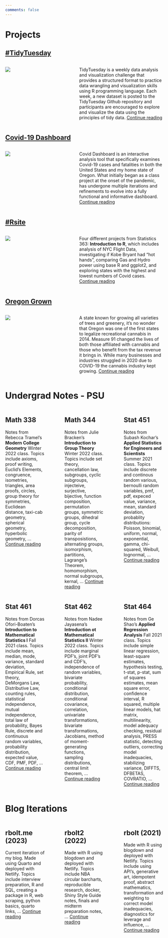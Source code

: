```yaml
---
comments: false
---
```

# Projects 

## [#TidyTuesday](https://github.com/rbolt13/tidytuesday)

::: columns
::: {.column width="38%"}

[![](img/tt.png)](https://github.com/rbolt13/tidytuesday)

:::

::: {.column width="4%"}
:::

::: {.column width="58%"}

TidyTuesday is a weekly data analysis and visualization challenge that provides a structured format to practice data wrangling and visualization skills using R programming language. Each week, a new dataset is posted to the TidyTuesday Github repository and participants are encouraged to explore and visualize the data using the principles of tidy data.
 [Continue reading](https://github.com/rbolt13/tidytuesday){target=_blank}
 
:::
:::

## [Covid-19 Dashboard](https://rbolt13.github.io/covid-dashboard/)

::: columns
::: {.column width="38%"}

[![](img/covid-dashboard.png)](https://rbolt13.github.io/covid-dashboard/)

:::

::: {.column width="4%"}
:::

::: {.column width="58%"}

Covid Dashboard is an interactive analysis tool that specifically examines Covid-19 cases and fatalities in both the United States and my home state of Oregon. What initially began as a class project at the onset of the pandemic, has undergone multiple iterations and refinements to evolve into a fully functional and informative dashboard.
 [Continue reading](https://rbolt13.github.io/covid-dashboard/){target=_blank}
 
:::
:::

## [#Rsite](https://rbolt13.github.io/rsite/index.html)

::: columns
::: {.column width="38%"}

[![](img/rsite.png)](https://rbolt13.github.io/rsite/index.html)

:::

::: {.column width="4%"}
:::

::: {.column width="58%"}


 Four different projects from Statistics 363: **Introduction to R**, which includes analysis of NYC Flight Data, investigating if Kobe Bryant had "hot hands", comparing Gas and Hydro power using base R and ggplot2, and exploring states with the highest and lowest numbers of Covid cases. [Continue reading](https://rbolt13.github.io/rsite/index.html){target=_blank}
 
:::
:::

## [Oregon Grown](https://rbolt13.github.io/Oregon-Grown/)

::: columns
::: {.column width="38%"}

[![](img/dcdd.png)](https://rbolt13.github.io/Oregon-Grown/)

:::

::: {.column width="4%"}
:::

::: {.column width="58%"}

A state known for growing all varieties of trees and greenery, it’s no wonder that Oregon was one of the first states to legalize recreational cannabis in 2014. Measure 91 changed the lives of both those affiliated with cannabis and those who benefit from the tax revenue it brings in. While many businesses and industries struggled in 2020 due to COVID-19 the cannabis industry kept growing. [Continue reading](https://rbolt13.github.io/Oregon-Grown/){target=_blank}
 
:::
:::

# Undergrad Notes - PSU

::: columns
::: {.column width="30%"}
## Math 338
Notes from Rebecca Tramel's **Modern College Geometry** Winter 2022 class. Topics include axioms, proof writing, Euclid's Elements, congruence, isometries, triangles, area proofs, circles, group theory for symmetries, Euclidean distance, taxi-cab geometry, spherical geometry, hyperbolic geometry, ... [Continue reading](https://rbolt13.github.io/mth338/){target=_blank}
:::

::: {.column width="5%"}
:::

::: {.column width="30%"}
## Math 344
Notes from Julie Bracken's **Introduction to Group Theory** Winter 2022 class. Topics include set theory, cancellation law, subgroups, cyclic subgroups, injecteive, surjective, bijective, function composition, permutation groups, symmetric groups, dihedral group, cycle decomposition, parity of transposistions, alternating groups, isomorphism, partitions, Lagrange's Theorem, homomorphism, normal subgroups, kernal, ... [Continue reading](https://rbolt13.github.io/mth344/){target=_blank}
:::

::: {.column width="5%"}
:::

::: {.column width="30%"}
## Stat 451
Notes from Subash Kochar's **Applied Statistics for Engineers and Scientists** Summer 2021 class. Topics include discrete and continous random various, bernoulli random variables, pmf, pdf, expeced value, variance, mean, standard deviation, probablity distributions: Poisson, binomial, uniform, normal, exponential, gamma, chi-squared, Weibull, lognormal, ...[Continue reading](https://rbolt13.github.io/stat451/){target=_blank}
:::
:::

::: columns
::: {.column width="30%"}
## Stat 461 
Notes from Dorcas Ofori-Boaten's **Introduction to Mathematical Statistics I** Fall 2021 class. Topics include mean, median, mode, variance, standard deviation, Empirical Rule, set theory, DeMorgans Law, Distributive Law, counting rules, statistical independence, mutual independence, total law of probability, Bayes Rule, discrete and continuous random variables, probability distribution, expected value, CDF, PMF, PDF, ... [Continue reading](https://rbolt13.github.io/stat461/){target=_blank}
:::

::: {.column width="5%"}
:::

::: {.column width="30%"}
## Stat 462
Notes from Nadee Jayasena's **Introduction ot Mathematical Statistics II** Winter 2022 class. Topics include marginal PDF's, joint PDF's and CDF's, independence of random variables, bivariate probability, conditional distribution, conditional covariance, correlation, univariate transformations, bivariate transformations, Jacobians, method of moment-generating functions, sampling distributions, central limit theorem, ... [Continue reading](https://rbolt13.github.io/stat462/){target=_blank}
:::

::: {.column width="5%"}
:::

::: {.column width="30%"}
## Stat 464
Notes from Ge Shao's **Applied Regression Analysis** Fall 2021 class. Topics include simple linear regression, least-square estimates, hypothesis testing, t-stat, p-stat, sum of squares estimates, mean square error, confidence interval, R squared, multiple linear models, hat matrix, multilinearity, model adequacy checking, residual analysis, PRESS statistic, detecting outliers, correcting model inadequacies, stabilizing variance, DIFFTS, DFBETAS, COVRATIO, ...[Continue reading](https://rbolt13.github.io/stat464/){target=_blank}
:::
:::

# Blog Iterations

::: columns
::: {.column width="30%"}
## rbolt.me (2023)
Current iteration of my blog. Made using Quarto and deployed with Netlify. Topics include interview preparation, R and SQL, creating a package in R, web scraping, python basics, quarto links, ... [Continue reading](https://www.rbolt.me/){target=_blank}
:::

::: {.column width="5%"}
:::

::: {.column width="30%"}
## rbolt2 (2022)
Made with R using blogdown and deployed with Netlify. Topics include NBA circular barcharts, reproducible research, docker, Shiny Style Guide notes, finals and midterm preparation notes, ... [Continue reading](https://rbolt2.netlify.app/){target=_blank}
:::

::: {.column width="5%"}
:::

::: {.column width="30%"}
## rbolt (2021)
Made with R using blogdown and deployed with Netlify. Topics include using API's, generative art, idempotent proof, abstract mathematics, transformation and weighting to correct model inadequacies, diagnostics for leverage and influence, ...[Continue reading](https://rbolt.netlify.app/){target=_blank}
:::
:::
